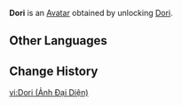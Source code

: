 {{About|the Avatar|the playable character|Dori}}
{{Avatar Infobox
|title    = Dori
|id       = 5300
|image    = Dori Avatar.png
|type     = Character
|features = Dori
|obtain   = Unlock [[Dori]]
}}
'''Dori''' is an [[Avatar]] obtained by unlocking [[Dori]].

==Other Languages==
{{Other Languages|Dori}}

==Change History==
{{Change History|3.0}}

[[vi:Dori (Ảnh Đại Diện)]]